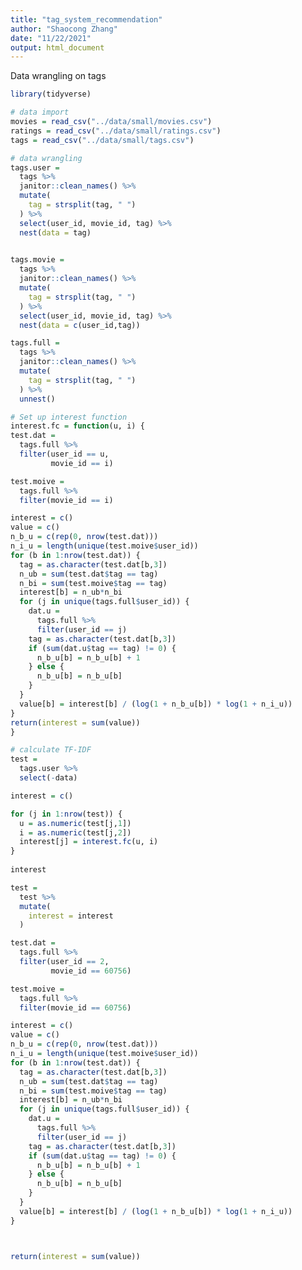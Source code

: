 ```yaml
---
title: "tag_system_recommendation"
author: "Shaocong Zhang"
date: "11/22/2021"
output: html_document
---
```


Data wrangling on tags

```r
library(tidyverse)
```

```r
# data import
movies = read_csv("../data/small/movies.csv")
ratings = read_csv("../data/small/ratings.csv")
tags = read_csv("../data/small/tags.csv")
```

```r
# data wrangling
tags.user = 
  tags %>%
  janitor::clean_names() %>%
  mutate(
    tag = strsplit(tag, " ")
  ) %>%
  select(user_id, movie_id, tag) %>%
  nest(data = tag) 
  

tags.movie = 
  tags %>%
  janitor::clean_names() %>%
  mutate(
    tag = strsplit(tag, " ")
  ) %>%
  select(user_id, movie_id, tag) %>%
  nest(data = c(user_id,tag))

tags.full = 
  tags %>%
  janitor::clean_names() %>%
  mutate(
    tag = strsplit(tag, " ")
  ) %>%
  unnest()
```


```r
# Set up interest function
interest.fc = function(u, i) {
test.dat = 
  tags.full %>%
  filter(user_id == u,
         movie_id == i)

test.moive = 
  tags.full %>%
  filter(movie_id == i)

interest = c()
value = c()
n_b_u = c(rep(0, nrow(test.dat)))
n_i_u = length(unique(test.moive$user_id))
for (b in 1:nrow(test.dat)) {
  tag = as.character(test.dat[b,3])
  n_ub = sum(test.dat$tag == tag)
  n_bi = sum(test.moive$tag == tag)
  interest[b] = n_ub*n_bi
  for (j in unique(tags.full$user_id)) {
    dat.u = 
      tags.full %>%
      filter(user_id == j)
    tag = as.character(test.dat[b,3])
    if (sum(dat.u$tag == tag) != 0) {
      n_b_u[b] = n_b_u[b] + 1
    } else {
      n_b_u[b] = n_b_u[b]
    }
  }
  value[b] = interest[b] / (log(1 + n_b_u[b]) * log(1 + n_i_u))
}
return(interest = sum(value))
}
```



```r
# calculate TF-IDF
test = 
  tags.user %>%
  select(-data)

interest = c()

for (j in 1:nrow(test)) {
  u = as.numeric(test[j,1])
  i = as.numeric(test[j,2])
  interest[j] = interest.fc(u, i)
}
  
interest

test = 
  test %>%
  mutate(
    interest = interest
  )
```


```r
test.dat = 
  tags.full %>%
  filter(user_id == 2,
         movie_id == 60756)

test.moive = 
  tags.full %>%
  filter(movie_id == 60756)

interest = c()
value = c()
n_b_u = c(rep(0, nrow(test.dat)))
n_i_u = length(unique(test.moive$user_id))
for (b in 1:nrow(test.dat)) {
  tag = as.character(test.dat[b,3])
  n_ub = sum(test.dat$tag == tag)
  n_bi = sum(test.moive$tag == tag)
  interest[b] = n_ub*n_bi
  for (j in unique(tags.full$user_id)) {
    dat.u = 
      tags.full %>%
      filter(user_id == j)
    tag = as.character(test.dat[b,3])
    if (sum(dat.u$tag == tag) != 0) {
      n_b_u[b] = n_b_u[b] + 1
    } else {
      n_b_u[b] = n_b_u[b]
    }
  }
  value[b] = interest[b] / (log(1 + n_b_u[b]) * log(1 + n_i_u))
}



return(interest = sum(value))

```




